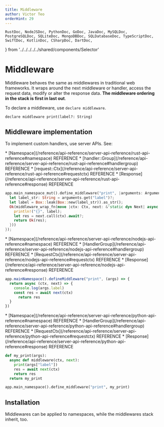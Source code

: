 ```yaml
---
title: Middleware
author: Victor Teo
orderHint: 29
---
```


    RustDoc, NodeJSDoc, PythonDoc, GoDoc, JavaDoc, MySQLDoc,
    PostgreSQLDoc, SQLiteDoc, MongoDBDoc, SQLDatabaseDoc, TypeScriptDoc,
    SwiftDoc, KotlinDoc, CSharpDoc, DartDoc,
} from '../../../../../shared/components/Selector'

# Middleware

Middleware behaves the same as middlewares in traditional web frameworks. It 
wraps around the next middleware or handler, access the request data, modify
 or alter the response data. **The middleware ordering in the stack is first in 
 last out**.

To declare a middleware, use `declare middleware`.

```teo
declare middleware print(label?: String)
```

## Middleware implementation

To implement custom handlers, use server APIs. See:

<RustDoc>
* [Namespace](/reference/api-reference/server-api-reference/rust-api-reference#namespace)
<span className="concept">REFERENCE</span>
* [handler::Group](/reference/api-reference/server-api-reference/rust-api-reference#handlergroup)
<span className="concept">REFERENCE</span>
* [request::Ctx](/reference/api-reference/server-api-reference/rust-api-reference#requestctx)
<span className="concept">REFERENCE</span>
* [Response](/reference/api-reference/server-api-reference/rust-api-reference#response)
<span className="concept">REFERENCE</span>

```rust showLineNumbers
app.main_namespace_mut().define_middleware("print", |arguments: Arguments| async move {
  let label_str: String = arguments.get("label")?;
  let label = Box::leak(Box::new(label_str)).as_str();
  Ok(middleware_wrap_fn(move |ctx: Ctx, next: &'static dyn Next| async move {
    println!("{}", label);
    let res = next.call(ctx).await?;
    return Ok(res);
  }))
});
```
</RustDoc>
<NodeJSDoc>
* [Namespace](/reference/api-reference/server-api-reference/nodejs-api-reference#namespace)
<span className="concept">REFERENCE</span>
* [HandlerGroup](/reference/api-reference/server-api-reference/nodejs-api-reference#handlergroup)
<span className="concept">REFERENCE</span>
* [RequestCtx](/reference/api-reference/server-api-reference/nodejs-api-reference#requestctx)
<span className="concept">REFERENCE</span>
* [Response](/reference/api-reference/server-api-reference/nodejs-api-reference#response)
<span className="concept">REFERENCE</span>

```ts showLineNumbers
app.mainNamespace().defineMiddleware("print", (args) => {
  return async (ctx, next) => {
    console.log(args.label)
    const res = await next(ctx)
      return res
  }
})
```
</NodeJSDoc>
<PythonDoc>
* [Namespace](/reference/api-reference/server-api-reference/python-api-reference#namespace)
<span className="concept">REFERENCE</span>
* [HandlerGroup](/reference/api-reference/server-api-reference/python-api-reference#handlergroup)
<span className="concept">REFERENCE</span>
* [RequestCtx](/reference/api-reference/server-api-reference/python-api-reference#requestctx)
<span className="concept">REFERENCE</span>
* [Response](/reference/api-reference/server-api-reference/python-api-reference#response)
<span className="concept">REFERENCE</span>

```python showLineNumbers
def my_print(args):
  async def middleware(ctx, next):
    print(args["label"])
    res = await next(ctx)
    return res
  return my_print

app.main_namespace().define_middleware("print", my_print)
```
</PythonDoc>

## Installation

Middlewares can be applied to namespaces, while the middlewares stack inherit, 
too.

<PrevNext />
